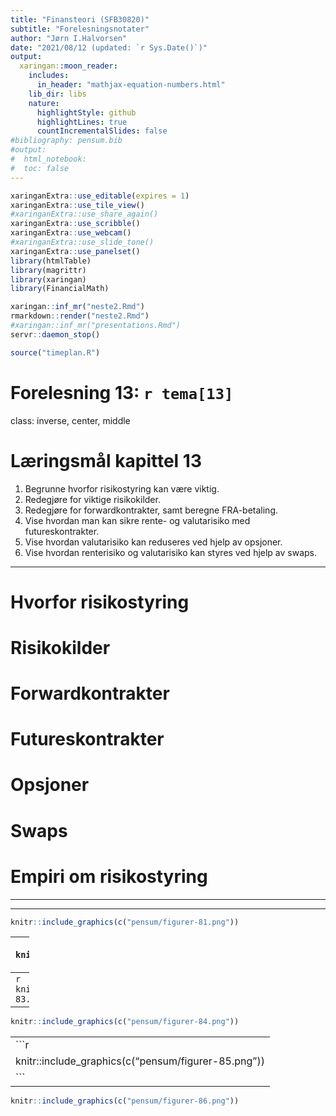 ```yaml
---
title: "Finansteori (SFB30820)"
subtitle: "Forelesningsnotater"
author: "Jørn I.Halvorsen"
date: "2021/08/12 (updated: `r Sys.Date()`)"
output:
  xaringan::moon_reader:
    includes:
      in_header: "mathjax-equation-numbers.html"
    lib_dir: libs
    nature:
      highlightStyle: github
      highlightLines: true
      countIncrementalSlides: false
#bibliography: pensum.bib
#output: 
#  html_notebook:
#  toc: false
---
```


```r
xaringanExtra::use_editable(expires = 1)
xaringanExtra::use_tile_view()
#xaringanExtra::use_share_again()
xaringanExtra::use_scribble()
xaringanExtra::use_webcam()
#xaringanExtra::use_slide_tone()
xaringanExtra::use_panelset()
library(htmlTable)
library(magrittr)
library(xaringan)
library(FinancialMath)
```

```r
xaringan::inf_mr("neste2.Rmd")
rmarkdown::render("neste2.Rmd")
#xaringan::inf_mr("presentations.Rmd")
servr::daemon_stop()
```

```r
source("timeplan.R")
```

# Forelesning 13: `r tema[13]`

class: inverse, center, middle

# Læringsmål kapittel 13

1. Begrunne hvorfor risikostyring kan være viktig.
1. Redegjøre for viktige risikokilder.
1. Redegjøre for forwardkontrakter, samt beregne FRA-betaling.
1. Vise hvordan man kan sikre rente- og valutarisiko med futureskontrakter.
1. Vise hvordan valutarisiko kan reduseres ved hjelp av opsjoner.
1. Vise hvordan renterisiko og valutarisiko kan styres ved hjelp av swaps.  

---

# Hvorfor risikostyring

# Risikokilder

# Forwardkontrakter

# Futureskontrakter

# Opsjoner

# Swaps

# Empiri om risikostyring

---


---

```r
knitr::include_graphics(c("pensum/figurer-81.png"))
```

---
```r
knitr::include_graphics(c("pensum/figurer-82.png"))
```

---
```r
knitr::include_graphics(c("pensum/figurer-83.png"))
```
---

```r
knitr::include_graphics(c("pensum/figurer-84.png"))
```

---
```r
knitr::include_graphics(c("pensum/figurer-85.png"))
```
---

```r
knitr::include_graphics(c("pensum/figurer-86.png"))
```
